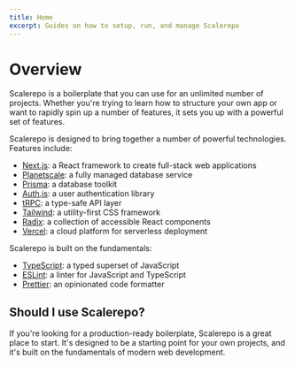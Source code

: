 ```yaml
---
title: Home
excerpt: Guides on how to setup, run, and manage Scalerepo
---
```


# Overview

Scalerepo is a boilerplate that you can use for an unlimited number of projects. Whether you're trying to learn how to structure your own app or want to rapidly spin up a number of features, it sets you up with a powerful set of features.

Scalerepo is designed to bring together a number of powerful technologies. Features include:

- [Next.js](https://nextjs.org): a React framework to create full-stack web applications
- [Planetscale](https://planetscale.com): a fully managed database service
- [Prisma](https://prisma.io): a database toolkit
- [Auth.js](https://authjs.dev): a user authentication library
- [tRPC](https://trpc.io): a type-safe API layer
- [Tailwind](https://tailwindcss.com): a utility-first CSS framework
- [Radix](https://radix-ui.com): a collection of accessible React components
- [Vercel](https://vercel.com): a cloud platform for serverless deployment

Scalerepo is built on the fundamentals:

- [TypeScript](https://www.typescriptlang.org): a typed superset of JavaScript
- [ESLint](https://eslint.org): a linter for JavaScript and TypeScript
- [Prettier](https://prettier.io): an opinionated code formatter

## Should I use Scalerepo?

If you're looking for a production-ready boilerplate, Scalerepo is a great place to start. It's designed to be a starting point for your own projects, and it's built on the fundamentals of modern web development.
